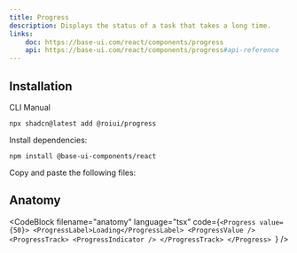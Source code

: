 ```yaml
---
title: Progress
description: Displays the status of a task that takes a long time.
links:
    doc: https://base-ui.com/react/components/progress
    api: https://base-ui.com/react/components/progress#api-reference
---
```


<ComponentPreview name="progress-demo" />

## Installation

<InstallationTabs>

<InstallationTabsList>
    <InstallationTabsTrigger value="cli">CLI</InstallationTabsTrigger>
    <InstallationTabsTrigger value="manual">Manual</InstallationTabsTrigger>
</InstallationTabsList>

<InstallationTabsContent value="cli">

```package-install
npx shadcn@latest add @roiui/progress
```

</InstallationTabsContent>

<InstallationTabsContent value="manual" data-manual="true">

Install dependencies:

```package-install
npm install @base-ui-components/react
```

Copy and paste the following files:

<ComponentSource
    name="progress"
/>

</InstallationTabsContent>

</InstallationTabs>

## Anatomy

<CodeBlock
filename="anatomy"
  language="tsx"
  code={`<Progress value={50}>
    <ProgressLabel>Loading</ProgressLabel>
    <ProgressValue />
    <ProgressTrack>
        <ProgressIndicator />
    </ProgressTrack>
</Progress>
`} />
